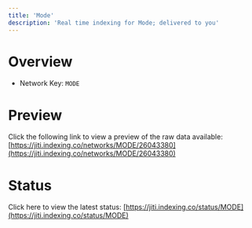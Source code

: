 ```yaml
---
title: 'Mode'
description: 'Real time indexing for Mode; delivered to you'
---
```


# Overview
- Network Key: `MODE`

# Preview
Click the following link to view a preview of the raw data available: [https://jiti.indexing.co/networks/MODE/26043380](https://jiti.indexing.co/networks/MODE/26043380)

# Status
Click here to view the latest status: [https://jiti.indexing.co/status/MODE](https://jiti.indexing.co/status/MODE)

